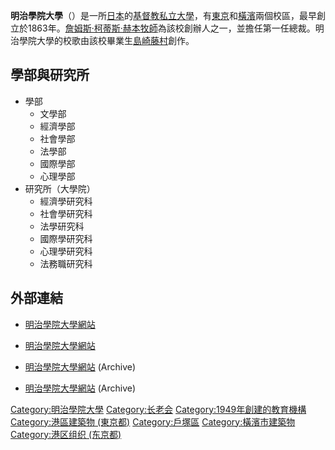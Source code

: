 {{Unreferenced|time=2015-09-22T02:47:16+00:00}}
{{Distinguish|明治大學}}
{{大学(日本)
| 国=日本
| 大学名=明治学院大学
| ふりがな=めいじがくいんだいがく
| 英称=Meiji Gakuin University
| image = File:明治学院 白金台.jpg  
| pxl = 270
| caption = 明治学院記念館 <br />{{Infobox mapframe|zoom=14|frame-width=270|marker=college}}<br />{{Right|{{location map |Japan Tokyo#Japan|width=200}}}}
| 大学設置年=1949年
| 創立年=1863年
| 学校種別=私立
| 設置者=[[学校法人明治学院|学校法人明治学院]]
| 本部所在地={{JPN}}東京都港区白金台1-2-37
| キャンパス=白金（東京都港区）<br />横浜（横浜市戸塚区）
| 学部=文学部<br />社会学部<br />経済学部<br />法学部<br />国際学部<br />心理学部
| 研究科=文学研究科<br />経済学研究科<br />社会学研究科<br />法学研究科<br />国際学研究科<br />心理学研究科<br />法務職研究科（法科大学院）
| 大学の略称=明学
| ウェブサイト=http://www.meijigakuin.ac.jp/
}}

'''明治學院大學'''（{{jpn|j=明治学院大学|hg=めいじがくいんだいがく|rm=Meiji gakuin daigaku|f=t}}）是一所[[日本|日本]]的[[基督教|基督教]][[私立大學|私立大學]]，有[[東京|東京]]和[[橫濱|橫濱]]兩個校區，最早創立於1863年。[[詹姆斯·柯蒂斯·赫本|詹姆斯·柯蒂斯·赫本]][[牧師|牧師]]為該校創辦人之一，並擔任第一任總裁。明治學院大學的校歌由該校畢業生[[島崎藤村|島崎藤村]]創作。

==學部與研究所==
*學部
**文學部
**經濟學部
**社會學部
**法學部
**國際學部
**心理學部
*研究所（大學院）
**經濟學研究科
**社會學研究科
**法學研究科
**國際學研究科
**心理學研究科
**法務職研究科

==外部連結==
{{Commonscat|Meiji Gakuin University}}
*{{ja icon}} [http://www.meijigakuin.ac.jp/ 明治學院大學網站] {{Wayback|url=http://www.meijigakuin.ac.jp/ |date=20060912015326 }}
*{{en icon}} [http://www.meijigakuin.ac.jp/en/ 明治學院大學網站] {{Wayback|url=http://www.meijigakuin.ac.jp/en/ |date=20160227205549 }}
*{{zh-hans icon}} [http://web.archive.org/web/*/http://www.meijigakuin.ac.jp/index_cn.html 明治學院大學網站] (Archive)
*{{zh-hant icon}} [http://web.archive.org/web/*/http://www.meijigakuin.ac.jp/index_tw.html 明治學院大學網站] (Archive)

{{日本教育小作品}}
{{亞洲基督教大學協會}}
{{日本私立大學連盟}}
{{聯合國學術影響工程 (日本)}}
{{Authority control}}
{{DEFAULTSORT:Meiji Gakuin Daigaku}}
[[Category:明治學院大學|Category:明治學院大學]]
[[Category:长老会|Category:长老会]]
[[Category:1949年創建的教育機構|Category:1949年創建的教育機構]]
[[Category:港區建築物_(東京都)|Category:港區建築物 (東京都)]]
[[Category:戶塚區|Category:戶塚區]]
[[Category:橫濱市建築物|Category:橫濱市建築物]]
[[Category:港区组织_(东京都)|Category:港区组织 (东京都)]]